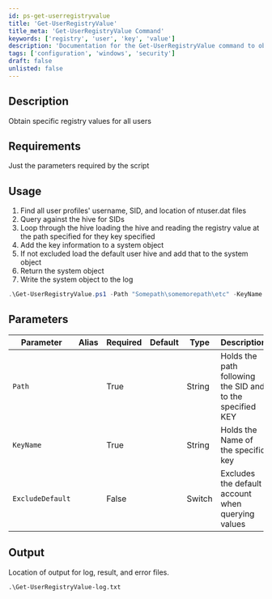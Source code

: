 ```yaml
---
id: ps-get-userregistryvalue
title: 'Get-UserRegistryValue'
title_meta: 'Get-UserRegistryValue Command'
keywords: ['registry', 'user', 'key', 'value']
description: 'Documentation for the Get-UserRegistryValue command to obtain specific registry values for all users.'
tags: ['configuration', 'windows', 'security']
draft: false
unlisted: false
---
```

## Description
Obtain specific registry values for all users

## Requirements
Just the parameters required by the script

## Usage
1. Find all user profiles' username, SID, and location of ntuser.dat files
2. Query against the hive for SIDs 
3. Loop through the hive loading the hive and reading the registry value at the path specified for they key specified
4. Add the key information to a system object
5. If not excluded load the default user hive and add that to the system object
6. Return the system object
7. Write the system object to the log




```powershell
.\Get-UserRegistryValue.ps1 -Path "Somepath\somemorepath\etc" -KeyName "SomeKey" -ExcludeDefault
```

## Parameters
| Parameter         | Alias | Required  | Default   | Type      | Description                               |
| ----------------- | ----- | --------- | --------- | --------- | ----------------------------------------- |
| `Path`            |       | True      |           | String    |     Holds the path following the SID and to the specified KEY  |
| `KeyName`         |       | True      |           | String    |     Holds the Name of the specific key                         |
| `ExcludeDefault`  |       | False     |           | Switch    |     Excludes the default account when querying values          |


## Output
Location of output for log, result, and error files.

    .\Get-UserRegistryValue-log.txt









